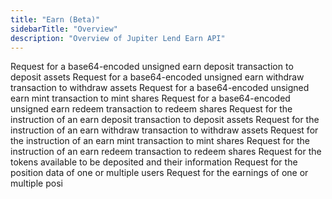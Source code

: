 ```yaml
---
title: "Earn (Beta)"
sidebarTitle: "Overview"
description: "Overview of Jupiter Lend Earn API"
---
```


<CardGroup>
  <Card title="deposit" href="/api-reference/lend/earn/deposit" icon="file-lines" horizontal>
  Request for a base64-encoded unsigned earn deposit transaction to deposit assets
  </Card>
  <Card title="withdraw" href="/api-reference/lend/earn/withdraw" icon="file-lines" horizontal>
  Request for a base64-encoded unsigned earn withdraw transaction to withdraw assets
  </Card>
  <Card title="mint" href="/api-reference/lend/earn/mint" icon="file-lines" horizontal>
  Request for a base64-encoded unsigned earn mint transaction to mint shares
  </Card>
  <Card title="redeem" href="/api-reference/lend/earn/redeem" icon="file-lines" horizontal>
  Request for a base64-encoded unsigned earn redeem transaction to redeem shares
  </Card>
  <Card title="deposit-instructions" href="/api-reference/lend/earn/deposit-instructions" icon="file-lines" horizontal>
  Request for the instruction of an earn deposit transaction to deposit assets
  </Card>
  <Card title="withdraw-instructions" href="/api-reference/lend/earn/withdraw-instructions" icon="file-lines" horizontal>
  Request for the instruction of an earn withdraw transaction to withdraw assets
  </Card>
  <Card title="mint-instructions" href="/api-reference/lend/earn/mint-instructions" icon="file-lines" horizontal>
  Request for the instruction of an earn mint transaction to mint shares
  </Card>
  <Card title="redeem-instructions" href="/api-reference/lend/earn/redeem-instructions" icon="file-lines" horizontal>
  Request for the instruction of an earn redeem transaction to redeem shares
  </Card>
  <Card title="tokens" href="/api-reference/lend/earn/tokens" icon="file-lines" horizontal>
  Request for the tokens available to be deposited and their information
  </Card>
  <Card title="positions" href="/api-reference/lend/earn/positions" icon="file-lines" horizontal>
  Request for the position data of one or multiple users
  </Card>
  <Card title="earnings" href="/api-reference/lend/earn/earnings" icon="file-lines" horizontal>
  Request for the earnings of one or multiple posi
  </Card>
</CardGroup>
